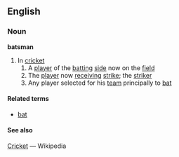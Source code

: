 ==English==
===Noun===
'''batsman'''
# In [[cricket]]
## A [[player]] of the [[batting]] [[side]] now on the [[field]]
## The [[player]] now [[receiving]] [[strike]]; the [[striker]]
## Any player selected for his [[team]] principally to [[bat]]

====Related terms====
*[[bat]]

====See also====
[[w:Cricket (sport)|Cricket]] — Wikipedia